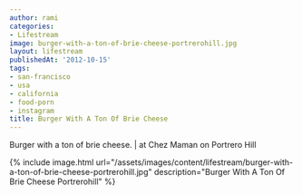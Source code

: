 ```yaml
---
author: rami
categories:
- Lifestream
image: burger-with-a-ton-of-brie-cheese-portrerohill.jpg
layout: lifestream
publishedAt: '2012-10-15'
tags:
- san-francisco
- usa
- california
- food-porn
- instagram
title: Burger With A Ton Of Brie Cheese
---
```


Burger with a ton of brie cheese. | at Chez Maman on Portrero Hill

{% include image.html url="/assets/images/content/lifestream/burger-with-a-ton-of-brie-cheese-portrerohill.jpg" description="Burger With A Ton Of Brie Cheese Portrerohill" %}